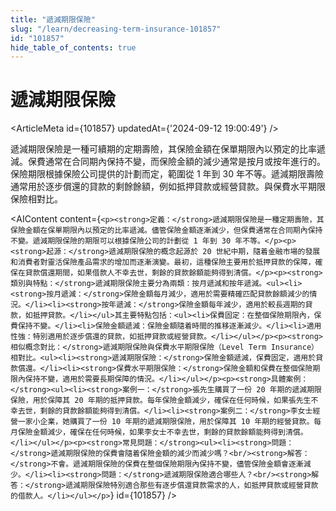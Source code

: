 ```yaml
---
title: "遞減期限保險"
slug: "/learn/decreasing-term-insurance-101857"
id: "101857"
hide_table_of_contents: true
---
```



# 遞減期限保險

<ArticleMeta id={101857} updatedAt={'2024-09-12 19:00:49'} />
<div className='border-solid border-b border-t-0 my-4 border-[var(--ifm-color-gray-300)]' />

遞減期限保險是一種可續期的定期壽險，其保險金額在保單期限內以預定的比率遞減。保費通常在合同期內保持不變，而保險金額的減少通常是按月或按年進行的。保險期限根據保險公司提供的計劃而定，範圍從 1 年到 30 年不等。遞減期限壽險通常用於逐步償還的貸款的剩餘餘額，例如抵押貸款或經營貸款。與保費水平期限保險相對比。

<AIContent content={`<p><strong>定義：</strong>遞減期限保險是一種定期壽險，其保險金額在保單期限內以預定的比率遞減。儘管保險金額逐漸減少，但保費通常在合同期內保持不變。遞減期限保險的期限可以根據保險公司的計劃從 1 年到 30 年不等。</p><p><strong>起源：</strong>遞減期限保險的概念起源於 20 世紀中期，隨着金融市場的發展和消費者對靈活保險產品需求的增加而逐漸演變。最初，這種保險主要用於抵押貸款的保障，確保在貸款償還期間，如果借款人不幸去世，剩餘的貸款餘額能夠得到清償。</p><p><strong>類別與特點：</strong>遞減期限保險主要分為兩類：按月遞減和按年遞減。<ul><li><strong>按月遞減：</strong>保險金額每月減少，適用於需要精確匹配貸款餘額減少的情況。</li><li><strong>按年遞減：</strong>保險金額每年減少，適用於較長週期的貸款，如抵押貸款。</li></ul>其主要特點包括：<ul><li>保費固定：在整個保險期限內，保費保持不變。</li><li>保險金額遞減：保險金額隨着時間的推移逐漸減少。</li><li>適用性強：特別適用於逐步償還的貸款，如抵押貸款或經營貸款。</li></ul></p><p><strong>相似概念對比：</strong>遞減期限保險與保費水平期限保險（Level Term Insurance）相對比。<ul><li><strong>遞減期限保險：</strong>保險金額遞減，保費固定，適用於貸款償還。</li><li><strong>保費水平期限保險：</strong>保險金額和保費在整個保險期限內保持不變，適用於需要長期保障的情況。</li></ul></p><p><strong>具體案例：</strong><ul><li><strong>案例一：</strong>張先生購買了一份 20 年期的遞減期限保險，用於保障其 20 年期的抵押貸款。每年保險金額減少，確保在任何時候，如果張先生不幸去世，剩餘的貸款餘額能夠得到清償。</li><li><strong>案例二：</strong>李女士經營一家小企業，她購買了一份 10 年期的遞減期限保險，用於保障其 10 年期的經營貸款。每月保險金額減少，確保在任何時候，如果李女士不幸去世，剩餘的貸款餘額能夠得到清償。</li></ul></p><p><strong>常見問題：</strong><ul><li><strong>問題：</strong>遞減期限保險的保費會隨着保險金額的減少而減少嗎？<br/><strong>解答：</strong>不會。遞減期限保險的保費在整個保險期限內保持不變，儘管保險金額會逐漸減少。</li><li><strong>問題：</strong>遞減期限保險適合哪些人？<br/><strong>解答：</strong>遞減期限保險特別適合那些有逐步償還貸款需求的人，如抵押貸款或經營貸款的借款人。</li></ul></p>`} id={101857} />

